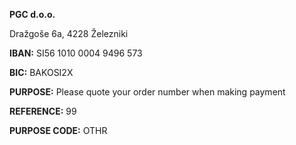 **PGC d.o.o.**

Dražgoše 6a, 4228 Železniki

**IBAN:** SI56 1010 0004 9496 573

**BIC:** BAKOSI2X

**PURPOSE:** Please quote your order number when making payment

**REFERENCE:** 99

**PURPOSE CODE:** OTHR

